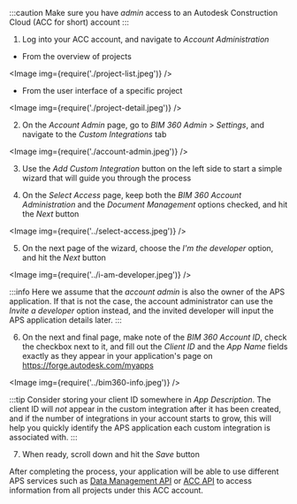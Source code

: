 
:::caution
Make sure you have _admin_ access to an Autodesk Construction Cloud (ACC for short) account
:::

1. Log into your ACC account, and navigate to _Account Administration_
  - From the overview of projects

<Image img={require('./project-list.jpeg')} />

  - From the user interface of a specific project

<Image img={require('./project-detail.jpeg')} />

2. On the _Account Admin_ page, go to _BIM 360 Admin_ > _Settings_, and navigate to the _Custom Integrations_ tab

<Image img={require('./account-admin.jpeg')} />

3. Use the _Add Custom Integration_ button on the left side to start a simple wizard
that will guide you through the process

4. On the _Select Access_ page, keep both the _BIM 360 Account Administration_
and the _Document Management_ options checked, and hit the _Next_ button

<Image img={require('../select-access.jpeg')} />

5. On the next page of the wizard, choose the _I'm the developer_ option, and hit
the _Next_ button

<Image img={require('../i-am-developer.jpeg')} />

:::info
Here we assume that the _account admin_ is also the owner of the APS application.
If that is not the case, the account administrator can use the _Invite a developer_
option instead, and the invited developer will input the APS application details later.
:::

6. On the next and final page, make note of the _BIM 360 Account ID_, check the
checkbox next to it, and fill out the _Client ID_ and the _App Name_ fields
exactly as they appear in your application's page on https://forge.autodesk.com/myapps

<Image img={require('../bim360-info.jpeg')} />

:::tip
Consider storing your client ID somewhere in _App Description_. The client ID will _not_
appear in the custom integration after it has been created, and if the number of integrations
in your account starts to grow, this will help you quickly identify the APS application
each custom integration is associated with.
:::

7. When ready, scroll down and hit the _Save_ button

After completing the process, your application will be able to use different APS services
such as [Data Management API](https://forge.autodesk.com/en/docs/data/v2/developers_guide/overview)
or [ACC API](https://forge.autodesk.com/en/docs/acc/v1/overview/introduction)
to access information from all projects under this ACC account.
